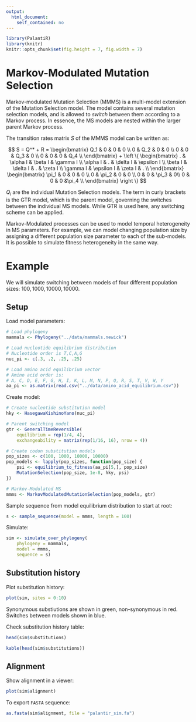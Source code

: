 ```yaml
---
output:
  html_document:
    self_contained: no
---
```


```r
library(PalantiR)
library(knitr)
knitr::opts_chunk$set(fig.height = 7, fig.width = 7)
```

# Markov-Modulated Mutation Selection

Markov-modulated Mutation Selection (MMMS) is a multi-model extension of the Mutation Selection model. The model contains several mutation selection models, and is allowed to _switch_ between them according to a Markov process. In essence, the MS models are nested within the larger parent Markov process.

The transition rates matrix $S$ of the MMMS model can be written as:

$$
S = Q^* + R =
\begin{bmatrix}
Q_1 & 0   & 0   & 0   \\
0   & Q_2 & 0   & 0   \\
0   & 0   & Q_3 & 0   \\
0   & 0   & 0   & Q_4 \\
\end{bmatrix}
+ \left \{
\begin{bmatrix}
.        & \alpha I   & \beta I  & \gamma I   \\
\alpha I & .          & \delta I & \epsilon I \\
\beta I  & \delta I   & .        & \zeta I    \\
\gamma I & \epsilon I & \zeta I  & .          \\
\end{bmatrix}
\begin{bmatrix}
\pi_1 & 0 & 0 & 0 \\
0 & \pi_2 & 0 & 0 \\
0 & 0 & \pi_3 & 0\\
0 & 0 & 0 &\pi_4 \\
\end{bmatrix}
\right \}
$$

$Q_i$ are the individual Mutation Selection models. The term in curly brackets is the GTR model, which is the parent model, governing the switches between the individual MS models. While GTR is used here, any switching scheme can be applied.

Markov-Modulated processes can be used to model temporal heterogeneity in MS parameters. For example, we can model changing population size by assigning a different population size parameter to each of the sub-models. It is possible to simulate fitness heterogeneity in the same way.

# Example

We will simulate switching between models of four different population sizes: ${100, 1000, 10000, 10000}$.

## Setup

Load model parameters:

```r
# Load phylogeny
mammals <- Phylogeny("../data/mammals.newick")

# Load nucleotide equilibrium distribution
# Nucleotide order is T,C,A,G
nuc_pi <- c(.3, .2, .25, .25)

# Load amino acid equilibrium vector
# Amino acid order is:
# A, C, D, E, F, G, H, I, K, L, M, N, P, Q, R, S, T, V, W, Y
aa_pi <- as.matrix(read.csv("../data/amino_acid_equilibrium.csv"))
```

Create model:

```r
# Create nucleotide substitution model
hky <- HasegawaKishinoYano(nuc_pi)

# Parent switching model
gtr <- GeneralTimeReversible(
    equilibrium = rep(1/4, 4),
    exchangeability = matrix(rep(1/16, 16), nrow = 4))

# Create codon substitution models
pop_sizes <- c(100, 1000, 10000, 10000)
pop_models <- lapply(pop_sizes, function(pop_size) {
    psi <- equilibrium_to_fitness(aa_pi[5,], pop_size)
    MutationSelection(pop_size, 1e-8, hky, psi)
})

# Markov-Modulated MS
mmms <- MarkovModulatedMutationSelection(pop_models, gtr)
```

Sample sequence from model equilibrium distribution to start at root:

```r
s <- sample_sequence(model = mmms, length = 100)
```

Simulate:

```r
sim <- simulate_over_phylogeny(
    phylogeny = mammals,
    model = mmms,
    sequence = s)
```

## Substitution history

Plot substitution history:

```r
plot(sim, sites = 0:10)
```

Synonymous substiutions are shown in green, non-synonymous in red. Switches between models shown in blue.

Check substitution history table:

```r
head(sim$substitutions)
```
```r
kable(head(sim$substitutions))
```

## Alignment

Show alignment in a viewer:

```r
plot(sim$alignment)
```

To export `FASTA` sequence:

```r
as.fasta(sim$alignment, file = "palantir_sim.fa")
```
